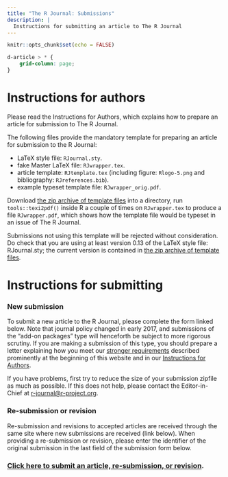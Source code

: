 ```yaml
---
title: "The R Journal: Submissions"
description: |
  Instructions for submitting an article to The R Journal
---
```


```r
knitr::opts_chunk$set(echo = FALSE)
```

```css
d-article > * {
    grid-column: page;
}
```

# Instructions for authors

Please read the Instructions for Authors, which explains how to prepare an article for submission to The R Journal.

The following files provide the mandatory template for preparing an article for submission to the R Journal:

* LaTeX style file: `RJournal.sty`.
* fake Master LaTeX file: `RJwrapper.tex`.
* article template: `RJtemplate.tex` (including figure: `Rlogo-5.png` and bibliography: `RJreferences.bib`).
* example typeset template file: `RJwrapper_orig.pdf`.

Download [the zip archive of template files](https://rjournal.github.io/share/RJtemplate.zip) into a directory, run `tools::texi2pdf()` inside R a couple of times on `RJwrapper.tex` to produce a file `RJwrapper.pdf`, which shows how the template file would be typeset in an issue of The R Journal.

Submissions not using this template will be rejected without consideration. Do check that you are using at least version 0.13 of the LaTeX style file: RJournal.sty; the current version is contained in [the zip archive of template files](https://rjournal.github.io/share/RJtemplate.zip).

# Instructions for submitting

### New submission

To submit a new article to the R Journal, please complete the form linked below. Note that journal policy changed in early 2017, and submissions of the "add-on packages" type will henceforth be subject to more rigorous scrutiny. If you are making a submission of this type, you should prepare a letter explaining how you meet our [stronger requirements](https://journal.r-project.org/) described prominently at the beginning of this website and in our [Instructions for Authors](https://rjournal.github.io/share/author-guide.pdf).

If you have problems, first try to reduce the size of your submission zipfile as much as possible. If this does not help, please contact the Editor-in-Chief at <r-journal@r-project.org>.

### Re-submission or revision

Re-submission and revisions to accepted articles are received through the same site where new submissions are received (link below). When providing a re-submission or revision, please enter the identifier of the original submission in the last field of the submission form below.

### [Click here to submit an article, re-submission, or revision](https://forms.gle/ykj6QcoGQD5ctnA5A).
